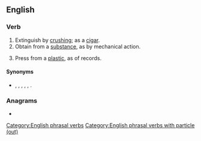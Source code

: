 ==English==

===Verb===
{{en-verb|*}}

# Extinguish by [[crush]]ing; as a [[cigar]].
# Obtain from a [[substance]], as by mechanical action.
#: {{ux|en|Italians '''press out''' coffee rather than filter it.}}
# Press from a [[plastic]], as of records.

====Synonyms====
* {{l|en|crush out}}, {{l|en|express}}, {{l|en|extinguish}}, {{l|en|extract}}, {{l|en|press}}, {{l|en|stub out}}.

===Anagrams===
* {{anagrams|en|a=eoprsstu|Stroupes|outpress|postures|spouters}}

[[Category:English phrasal verbs]]
[[Category:English phrasal verbs with particle (out)]]